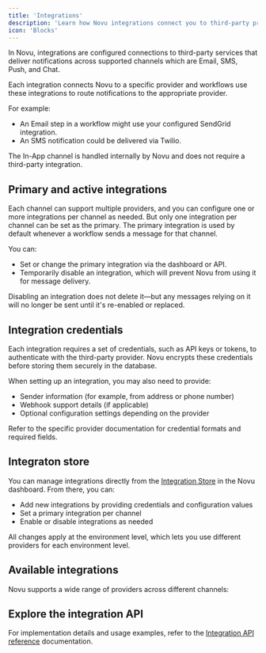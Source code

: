 ```yaml
---
title: 'Integrations'
description: 'Learn how Novu integrations connect you to third-party providers'
icon: 'Blocks'
---
```


In Novu, integrations are configured connections to third-party services that deliver notifications across supported channels which are Email, SMS, Push, and Chat.

Each integration connects Novu to a specific provider and workflows use these integrations to route notifications to the appropriate provider.

For example:

- An Email step in a workflow might use your configured SendGrid integration.
- An SMS notification could be delivered via Twilio.

<Callout type='info'>The In-App channel is handled internally by Novu and does not require a third-party integration.</Callout>

## Primary and active integrations

Each channel can support multiple providers, and you can configure one or more integrations per channel as needed. But only one integration per channel can be set as the primary. The primary integration is used by default whenever a workflow sends a message for that channel.

You can:
- Set or change the primary integration via the dashboard or API.
- Temporarily disable an integration, which will prevent Novu from using it for message delivery.

<Callout>Disabling an integration does not delete it—but any messages relying on it will no longer be sent until it's re-enabled or replaced.</Callout>

## Integration credentials
Each integration requires a set of credentials, such as API keys or tokens, to authenticate with the third-party provider. Novu encrypts these credentials before storing them securely in the database.

When setting up an integration, you may also need to provide:
- Sender information (for example, from address or phone number)
- Webhook support details (if applicable)
- Optional configuration settings depending on the provider

Refer to the specific provider documentation for credential formats and required fields.

## Integraton store

You can manage integrations directly from the [Integration Store](https://dashboard.novu.co/integrations) in the Novu dashboard. From there, you can:

- Add new integrations by providing credentials and configuration values
- Set a primary integration per channel
- Enable or disable integrations as needed

All changes apply at the environment level, which lets you use different providers for each environment level.

## Available integrations

Novu supports a wide range of providers across different channels:

<Cards>
  <Card
    title="Email"
    description="Configure email providers and settings"
    href="/platform/integrations/email"
  />
  <Card
    title="SMS"
    description="Set up SMS messaging capabilities"
    href="/platform/integrations/sms"
  />
  <Card
    title="Push"
    description="Enable push notification delivery"
    href="/platform/integrations/push"
  />
  <Card
    title="Chat"
    description="Integrate with chat platforms"
    href="/platform/integrations/chat"
  />
</Cards>

## Explore the integration API

For implementation details and usage examples, refer to  the [Integration API reference](/api-reference/integrations/integration-schema) documentation.